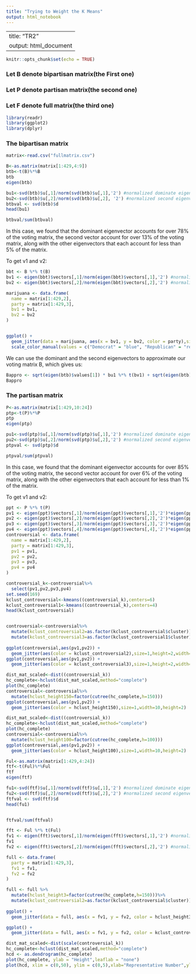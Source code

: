 ```yaml
---
title: "Trying to Weight the K Means"
output: html_notebook
---
```


---
title: "TR2"
output: html_document
---

```r
knitr::opts_chunk$set(echo = TRUE)
```

### Let B denote bipartisan matrix(the First one)
### Let P denote partisan matrix(the second one)
### Let F denote full matrix(the third one)


```r
library(readr)
library(ggplot2)
library(dplyr)
```


### The bipartisan matrix
```r
matrix<-read.csv("fullmatrix.csv")

B<-as.matrix(matrix[1:429,4:9])
btb<-t(B)%*%B
btb
eigen(btb)
```

```r
bu1<-svd(btb)$u[,1]/norm(svd(btb)$u[,1],'2') #normalized dominate eigenvector
bu2<-svd(btb)$u[,2]/norm(svd(btb)$u[,2], '2') #normalized second eigenvector
btbval <- svd(btb)$d
head(bu1)

```

```r
btbval/sum(btbval)
```
In this case, we found that the dominant eigenvector accounts for over 78% of the voting matrix, the second vector account for over 13% of the voting matrix, along with the other eigenvectors that each account for less than 5% of the matrix.

To get v1 and v2:
```r
bbt <- B %*% t(B)
bv1 <- eigen(bbt)$vectors[,1]/norm(eigen(bbt)$vectors[,1],'2') #normalized v1
bv2 <- eigen(bbt)$vectors[,2]/norm(eigen(bbt)$vectors[,2],'2') #normalized v2

marijuana <- data.frame(
  name = matrix[1:429,2],
  party = matrix[1:429,3],
  bv1 = bv1,
  bv2 = bv2
)


ggplot() + 
  geom_jitter(data = marijuana, aes(x = bv1, y = bv2, color = party),size=1,height=.005,width=.005) +
  scale_color_manual(values = c("Democrat" = "blue", "Republican" = "red"))

```


We can use the dominant and the second eigenvectors to approximate our voting matrix B, which gives us:
```r
Bappro <- sqrt(eigen(btb)$values[1]) * bu1 %*% t(bv1) + sqrt(eigen(btb)$values[2]) * bu2 %*% t(bv2)
Bappro
```


### The partisan matrix
```r
P<-as.matrix(matrix[1:429,10:24])
ptp<-t(P)%*%P
ptp
eigen(ptp)

pu1<-svd(ptp)$u[,1]/norm(svd(ptp)$u[,1],'2') #normalized dominate eigenvector
pu2<-svd(ptp)$u[,2]/norm(svd(ptp)$u[,2],'2') #normalized second eigenvector
ptpval <- svd(ptp)$d
```

```r
ptpval/sum(ptpval)
```
In this case, we found that the dominant eigenvector accounts for over 85% of the voting matrix, the second vector account for over 6% of the voting matrix, along with the other eigenvectors that each account for less than 1% of the matrix.

To get v1 and v2:
```r
ppt <- P %*% t(P)
pv1 <- eigen(ppt)$vectors[,1]/norm(eigen(ppt)$vectors[,1],'2')*eigen(ppt)$values[1] #weighted v1
pv2 <- eigen(ppt)$vectors[,2]/norm(eigen(ppt)$vectors[,2],'2')*eigen(ppt)$values[2] #weighted v2
pv3 <- eigen(ppt)$vectors[,3]/norm(eigen(ppt)$vectors[,3],'2')*eigen(ppt)$values[3] #weighted v3
pv4 <- eigen(ppt)$vectors[,4]/norm(eigen(ppt)$vectors[,4],'2')*eigen(ppt)$values[4] #weighted v4
controversial <- data.frame(
  name = matrix[1:429,2],
  party = matrix[1:429,3],
  pv1 = pv1,
  pv2 = pv2,
  pv3 = pv3,
  pv4 = pv4
)
```

```r
controversial_k<-controversial%>% 
  select(pv1,pv2,pv3,pv4)
set.seed(169)
kclust_controversial<-kmeans((controversial_k),centers=6)
kclust_controversial1<-kmeans((controversial_k),centers=4)
head(kclust_controversial)


controversial<-controversial%>%
  mutate(kclust_controversial2=as.factor(kclust_controversial$cluster))%>%
  mutate(kclust_controversial3=as.factor(kclust_controversial1$cluster))
  
ggplot(controversial,aes(pv1,pv2)) + 
  geom_jitter(aes(color = kclust_controversial2),size=1,height=2,width=10) 
ggplot(controversial,aes(pv1,pv2)) + 
  geom_jitter(aes(color = kclust_controversial3),size=1,height=2,width=10) 
```

```r
dist_mat_scaled<-dist((controversial_k))
hc_complete<-hclust(dist_mat_scaled,method="complete")
plot(hc_complete)
controversial<-controversial%>%
  mutate(hclust_height150=factor(cutree(hc_complete,h=150)))
ggplot(controversial,aes(pv1,pv2)) + 
  geom_jitter(aes(color = hclust_height150),size=1,width=10,height=2)
```
```r
dist_mat_scaled<-dist((controversial_k))
hc_complete<-hclust(dist_mat_scaled,method="complete")
plot(hc_complete)
controversial<-controversial%>%
  mutate(hclust_height100=factor(cutree(hc_complete,h=100)))
ggplot(controversial,aes(pv1,pv2)) + 
  geom_jitter(aes(color = hclust_height100),size=1,width=10,height=2)
```

```r
Ful<-as.matrix(matrix[1:429,4:24])
ftf<-t(Ful)%*%Ful
ftf
eigen(ftf)

fu1<-svd(ftf)$u[,1]/norm(svd(ftf)$u[,1],'2') #normalized dominate eigenvector
fu2<-svd(ftf)$u[,2]/norm(svd(ftf)$u[,2],'2') #normalized second eigenvector
ftfval <- svd(ftf)$d
head(fu1)


ftfval/sum(ftfval)

fft <- Ful %*% t(Ful)
fv1 <- eigen(fft)$vectors[,1]/norm(eigen(fft)$vectors[,1],'2') #normalized v1
fv1
fv2 <- eigen(fft)$vectors[,2]/norm(eigen(fft)$vectors[,2],'2') #normalized v2

full <- data.frame(
  party = matrix[1:429,3],
  fv1 = fv1,
  fv2 = fv2
)

full <- full %>%
  mutate(hclust_height3=factor(cutree(hc_complete,h=150)))%>%
  mutate(kclust_controversial2=as.factor(kclust_controversial$cluster))
  
ggplot() + 
  geom_jitter(data = full, aes(x = fv1, y = fv2, color = hclust_height3,label=controversial$name),size=2,width=.005,height=.005)

ggplot() + 
  geom_jitter(data = full, aes(x = fv1, y = fv2, color = kclust_controversial2,label=controversial$name),size=2,width=.005,height=.005)
```
```r
dist_mat_scaled<-dist(scale(controversial_k))
hc_complete<-hclust(dist_mat_scaled,method="complete")
hcd <- as.dendrogram(hc_complete)
plot(hc_complete, ylab = "Height",leaflab = "none")
plot(hcd, xlim = c(0,50), ylim = c(0,5),xlab="Representative Number",ylab="Complete Distance")
```

